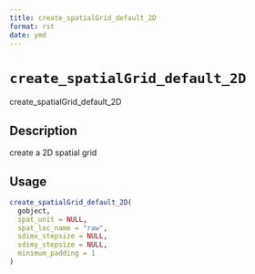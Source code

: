```yaml
--- 
title: create_spatialGrid_default_2D 
format: rst 
date: ymd 
--- 
```

# `create_spatialGrid_default_2D`

create_spatialGrid_default_2D


## Description

create a 2D spatial grid


## Usage

```r
create_spatialGrid_default_2D(
  gobject,
  spat_unit = NULL,
  spat_loc_name = "raw",
  sdimx_stepsize = NULL,
  sdimy_stepsize = NULL,
  minimum_padding = 1
)
```


